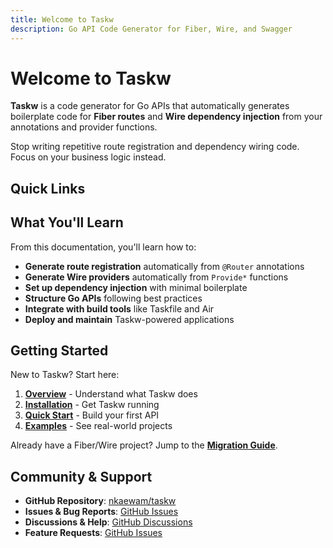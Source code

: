 ```yaml
---
title: Welcome to Taskw
description: Go API Code Generator for Fiber, Wire, and Swagger
---
```



# Welcome to Taskw

**Taskw** is a code generator for Go APIs that automatically generates boilerplate code for **Fiber routes** and **Wire dependency injection** from your annotations and provider functions.

Stop writing repetitive route registration and dependency wiring code. Focus on your business logic instead.

## Quick Links

<Cards>
  <Card 
    title="Overview" 
    description="Learn what Taskw is and what problems it solves"
    href="/docs/overview" 
  />
  <Card 
    title="Installation" 
    description="Get Taskw installed on your system"
    href="/docs/installation" 
  />
  <Card 
    title="Quick Start" 
    description="Build your first API in 5 minutes"
    href="/docs/quick-start" 
  />
  <Card 
    title="Migration Guide" 
    description="Migrate existing Fiber/Wire projects"
    href="/docs/migration" 
  />
</Cards>

## What You'll Learn

From this documentation, you'll learn how to:

- **Generate route registration** automatically from `@Router` annotations
- **Generate Wire providers** automatically from `Provide*` functions  
- **Set up dependency injection** with minimal boilerplate
- **Structure Go APIs** following best practices
- **Integrate with build tools** like Taskfile and Air
- **Deploy and maintain** Taskw-powered applications

## Getting Started

New to Taskw? Start here:

1. **[Overview](/overview)** - Understand what Taskw does
2. **[Installation](/installation)** - Get Taskw running
3. **[Quick Start](/quick-start)** - Build your first API
4. **[Examples](/examples)** - See real-world projects

Already have a Fiber/Wire project? Jump to the **[Migration Guide](/migration)**.

## Community & Support

- **GitHub Repository**: [nkaewam/taskw](https://github.com/nkaewam/taskw)
- **Issues & Bug Reports**: [GitHub Issues](https://github.com/nkaewam/taskw/issues)
- **Discussions & Help**: [GitHub Discussions](https://github.com/nkaewam/taskw/discussions)
- **Feature Requests**: [GitHub Issues](https://github.com/nkaewam/taskw/issues/new)
